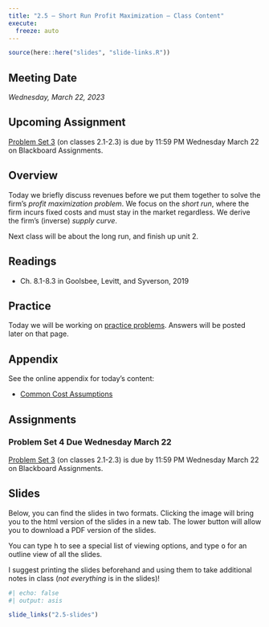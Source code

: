 ```yaml
---
title: "2.5 — Short Run Profit Maximization — Class Content"
execute:
  freeze: auto
---
```


```r
source(here::here("slides", "slide-links.R"))
```

::: {.callout-note appearance=minimal}
# Meeting Date
*Wednesday, March 22, 2023*
:::

::: callout-warning
# Upcoming Assignment
[Problem Set 3](/assignments/03-problem-set) (on classes 2.1-2.3) is due by 11:59 PM Wednesday March 22 on Blackboard Assignments.
:::

## <i class="fas fa-info-circle fa-lg"></i> Overview

Today we briefly discuss revenues before we put them together to solve the firm's *profit maximization problem*. We focus on the *short run*, where the firm incurs fixed costs and must stay in the market regardless. We derive the firm's (inverse) *supply curve*.

Next class will be about the long run, and finish up unit 2.

## <i class="fas fa-book-reader fa-lg"></i> Readings

- <i class="fas fa-book"></i> Ch. 8.1-8.3 in Goolsbee, Levitt, and Syverson, 2019

## <i class="fas fa-dumbbell"></i> Practice

Today we will be working on [practice problems](/practice/2.5-practice). Answers will be posted later on that page.

## <i class="fas fa-sigma"></i> Appendix

See the online appendix for today's content:

- [Common Cost Assumptions](/resources/appendices/2.5-appendix.html#common-cost-assumptions)

## <i class="fas fa-laptop-code"></i> Assignments

### Problem Set 4 Due Wednesday March 22

[Problem Set 3](/assignments/03-problem-set) (on classes 2.1-2.3) is due by 11:59 PM Wednesday March 22 on Blackboard Assignments.

## <i class="fas fa-chalkboard-teacher"></i> Slides

Below, you can find the slides in two formats. Clicking the image will bring you to the html version of the slides in a new tab. The lower button will allow you to download a PDF version of the slides. 

::: callout-tip
You can type <kbd>h</kbd> to see a special list of viewing options, and type <kbd>o</kbd> for an outline view of all the slides.
:::

I suggest printing the slides beforehand and using them to take additional notes in class (*not everything* is in the slides)!

```r
#| echo: false
#| output: asis

slide_links("2.5-slides")
```

